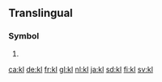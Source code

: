 {{also|kl.|Kl.}}
==Translingual==

===Symbol===
{{head|mul|symbol}}

# {{SI-unit-abb2|kilo|liter|litre|[[fluid measure]]}}

[[ca:kl]]
[[de:kl]]
[[fr:kl]]
[[gl:kl]]
[[nl:kl]]
[[ja:kl]]
[[sd:kl]]
[[fi:kl]]
[[sv:kl]]